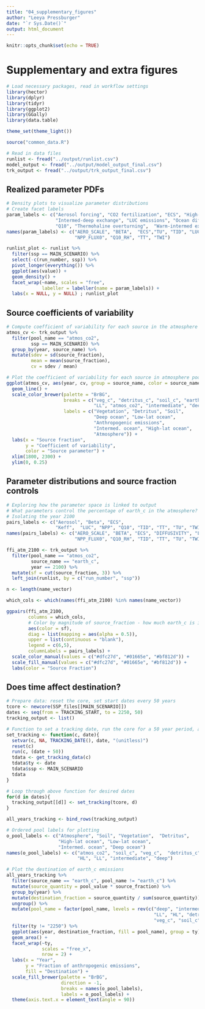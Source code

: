 ```yaml
---
title: "04_supplementary_figures"
author: "Leeya Pressburger"
date: "`r Sys.Date()`"
output: html_document
---
```


```r
knitr::opts_chunk$set(echo = TRUE)
```

# Supplementary and extra figures

```r
# Load necessary packages, read in workflow settings
library(hector)
library(dplyr)
library(tidyr)
library(ggplot2)
library(GGally)
library(data.table)

theme_set(theme_light())

source("common_data.R")

# Read in data files
runlist <- fread("../output/runlist.csv")
model_output <- fread("../output/model_output_final.csv")
trk_output <- fread("../output/trk_output_final.csv")

```

## Realized parameter PDFs

``` r
# Density plots to visualize parameter distributions
# Create facet labels
param_labels <- c("Aerosol forcing", "CO2 fertilization", "ECS", "High-lat overturning",
                  "Intermed-deep exchange", "LUC emissions", "Ocean diffusivity", "Pre-industrial NPP",
                  "Q10", "Thermohaline overturning",  "Warm-intermed exchange")
names(param_labels) <- c("AERO_SCALE", "BETA",  "ECS","TU", "TID", "LUC_SCALE", "DIFFUSIVITY",
                         "NPP_FLUX0", "Q10_RH", "TT", "TWI")

runlist_plot <- runlist %>% 
  filter(ssp == MAIN_SCENARIO) %>%
  select(-c(run_number, ssp)) %>%
  pivot_longer(everything()) %>% 
  ggplot(aes(value)) +
  geom_density() + 
  facet_wrap(~name, scales = "free",
             labeller = labeller(name = param_labels)) +
  labs(x = NULL, y = NULL) ; runlist_plot
```

## Source coefficients of variability

``` r
# Compute coefficient of variability for each source in the atmosphere pool
atmos_cv <- trk_output %>%
  filter(pool_name == "atmos_co2",
         ssp == MAIN_SCENARIO) %>%
  group_by(year, source_name) %>%
  mutate(sdev = sd(source_fraction),
         mean = mean(source_fraction),
         cv = sdev / mean)

# Plot the coefficient of variability for each source in atmosphere pool over time
ggplot(atmos_cv, aes(year, cv, group = source_name, color = source_name)) +
  geom_line() +
  scale_color_brewer(palette = "BrBG",
                     breaks = c("veg_c", "detritus_c", "soil_c", "earth_c",
                                "LL", "atmos_co2", "intermediate", "deep", "HL"),
                     labels = c("Vegetation", "Detritus", "Soil", 
                                "Deep ocean", "Low-lat ocean", 
                                "Anthropogenic emissions",
                                "Intermed. ocean", "High-lat ocean",
                                "Atmosphere")) +
  labs(x = "Source fraction",
       y = "Coefficient of variability",
       color = "Source parameter") +
  xlim(1800, 2300) +
  ylim(0, 0.25)

```

## Parameter distributions and source fraction controls

```r
# Exploring how the parameter space is linked to output
# What parameters control the percentage of earth_c in the atmosphere?
# Isolating the year 2100
pairs_labels <- c("Aerosol", "Beta", "ECS", 
                  "Keff",  "LUC", "NPP", "Q10", "TID", "TT", "TU", "TWI")
names(pairs_labels) <- c("AERO_SCALE", "BETA", "ECS", "DIFFUSIVITY", "LUC_SCALE", 
                         "NPP_FLUX0", "Q10_RH", "TID", "TT", "TU", "TWI")

ffi_atm_2100 <- trk_output %>%
  filter(pool_name == "atmos_co2",
         source_name == "earth_c",
         year == 2100) %>% 
  mutate(sf = cut(source_fraction, 3)) %>% 
  left_join(runlist, by = c("run_number", "ssp"))

n <- length(name_vector)

which_cols <- which(names(ffi_atm_2100) %in% names(name_vector))

ggpairs(ffi_atm_2100,
        columns = which_cols,
        # Color by magnitude of source_fraction - how much earth_c is in the atmosphere
        aes(color = sf), 
        diag = list(mapping = aes(alpha = 0.5)),
        upper = list(continuous = "blank"),
        legend = c(6,5),
        columnLabels = pairs_labels) + 
  scale_color_manual(values = c("#dfc27d", "#01665e", "#bf812d")) + 
  scale_fill_manual(values = c("#dfc27d", "#01665e", "#bf812d")) +
  labs(color = "Source Fraction")
```

## Does time affect destination?

```r
# Prepare data: reset the core, set start dates every 50 years
tcore <- newcore(SSP_files[[MAIN_SCENARIO]])
dates <- seq(from = TRACKING_START, to = 2250, 50)
tracking_output <- list()

# Function to set a tracking date, run the core for a 50 year period, and retrieve tracking data
set_tracking <- function(c, date){
  setvar(c, NA, TRACKING_DATE(), date, "(unitless)")
  reset(c)
  run(c, (date + 50))
  tdata <- get_tracking_data(c)
  tdata$ty <- date
  tdata$ssp <- MAIN_SCENARIO
  tdata
}

# Loop through above function for desired dates
for(d in dates){
  tracking_output[[d]] <- set_tracking(tcore, d)
}

all_years_tracking <- bind_rows(tracking_output)

# Ordered pool labels for plotting
o_pool_labels <- c("Atmosphere", "Soil", "Vegetation",  "Detritus",
                   "High-lat ocean", "Low-lat ocean",
                   "Intermed. ocean", "Deep ocean")
names(o_pool_labels) <- c("atmos_co2", "soil_c", "veg_c",  "detritus_c",
                          "HL", "LL", "intermediate", "deep")

# Plot the destination of earth_c emissions
all_years_tracking %>%
  filter(source_name == "earth_c", pool_name != "earth_c") %>%
  mutate(source_quantity = pool_value * source_fraction) %>%
  group_by(year) %>%
  mutate(destination_fraction = source_quantity / sum(source_quantity)) %>% 
  ungroup() %>%
  mutate(pool_name = factor(pool_name, levels = rev(c("deep", "intermediate",
                                                      "LL", "HL", "detritus_c",
                                                      "veg_c", "soil_c", "atmos_co2")))) %>%
  filter(ty != "2250") %>%
  ggplot(aes(year, destination_fraction, fill = pool_name), group = ty) +
  geom_area() +
  facet_wrap(~ty, 
             scales = "free_x",
             nrow = 2) +
  labs(x = "Year",
       y = "Fraction of anthropogenic emissions",
       fill = "Destination") +
  scale_fill_brewer(palette = "BrBG",
                    direction = -1,
                    breaks = names(o_pool_labels),
                    labels = o_pool_labels) +
  theme(axis.text.x = element_text(angle = 90))

```